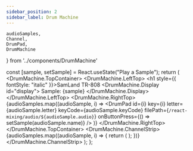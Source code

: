 ---
sidebar_position: 2
sidebar_label: Drum Machine
---
    audioSamples,
    Channel,
    DrumPad,
    DrumMachine
} from '../components/DrumMachine'

  const [sample, setSample] = React.useState("Play a Sample");
  return (
    <DrumMachine>
      <DrumMachine.TopContainer>
        <DrumMachine.LeftTop>
          <h1 style={{ fontStyle: "italic" }}>SamLand TR-808</h1>
          <DrumMachine.Display id="display">
            Sample: {sample}
          </DrumMachine.Display>
        </DrumMachine.LeftTop>
        <DrumMachine.RightTop>
          {audioSamples.map((audioSample, i) =>
            <DrumPad
              id={i}
              key={i}
              letter={audioSample.letter}
              keyCode={audioSample.keyCode}
              filePath={`/react-mixing/audio/${audioSample.audio}`}
              onButtonPress={() => setSample(audioSample.name)}
            />
          )}
        </DrumMachine.RightTop>
      </DrumMachine.TopContainer>
      <DrumMachine.ChannelStrip>
        {audioSamples.map((audioSample, i) => {
          return (
            <Channel
              id={i.toString()}
              key={i.toString()}
              letter={audioSample.letter}
              label={audioSample.name}
            />
          );
        })}
      </DrumMachine.ChannelStrip>
    </DrumMachine>
  );
};
